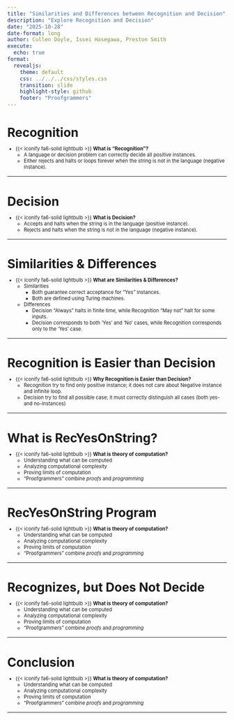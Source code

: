 ```yaml
---
title: "Similarities and Differences between Recognition and Decision"
description: "Explore Recognition and Decision"
date: "2025-10-28"
date-format: long
author: Cullen Doyle, Issei Hasegawa, Preston Smith
execute:
  echo: true
format:
  revealjs:
    theme: default
    css: ../../../css/styles.css
    transition: slide
    highlight-style: github
    footer: "Proofgrammers"
---
```


# Recognition

::: {.fragment style="margin-top: -0.5em; font-size: 0.8em;"} 
- {{< iconify fa6-solid lightbulb >}} **What is "Recognition"?**
    - A language or decision problem can correctly decide all positive instances.
    - Either rejects and halts or loops forever when the string is not in
      the language (negative instance).
:::

---

# Decision

::: {.fragment style="margin-top: -0.5em; font-size: 0.8em;"} 
- {{< iconify fa6-solid lightbulb >}} **What is Decision?**
    - Accepts and halts when the string is in the
      language (positive instance).
    - Rejects and halts when the string is not in the
      language (negative instance).
:::

---

# Similarities & Differences

::: {.fragment style="margin-top: -0.5em; font-size: 0.8em;"} 
- {{< iconify fa6-solid lightbulb >}} **What are Similarities & Differences?**
    - Similarities
      - Both guarantee correct acceptance for “Yes” instances.
      - Both are defined using Turing machines.

    - Differences
      - Decision "Always" halts in finite time, while Recognition
        "May not" halt for some inputs.
      - Decision corresponds to both ‘Yes’ and ‘No’ cases, while Recognition
        corresponds only to the ‘Yes’ case.
:::

---

# Recognition is Easier than Decision

::: {.fragment style="margin-top: -0.5em; font-size: 0.8em;"} 
- {{< iconify fa6-solid lightbulb >}} **Why Recognition is Easier than Decision?**
    - Recognition try to find only positive instance; it does not care about 
      Negative instance and infinite loop. 
    - Decision try to find all possible case; it must correctly distinguish
      all cases (both yes- and no-instances)
:::

---

# What is RecYesOnString?

::: {.fragment style="margin-top: -0.5em; font-size: 0.8em;"} 
- {{< iconify fa6-solid lightbulb >}} **What is theory of computation?**
    - Understanding what can be computed
    - Analyzing computational complexity
    - Proving limits of computation
    - "Proofgrammers" combine *proofs* and *programming*
:::

---

# RecYesOnString Program

::: {.fragment style="margin-top: -0.5em; font-size: 0.8em;"} 
- {{< iconify fa6-solid lightbulb >}} **What is theory of computation?**
    - Understanding what can be computed
    - Analyzing computational complexity
    - Proving limits of computation
    - "Proofgrammers" combine *proofs* and *programming*
:::

---

# Recognizes, but Does Not Decide

::: {.fragment style="margin-top: -0.5em; font-size: 0.8em;"} 
- {{< iconify fa6-solid lightbulb >}} **What is theory of computation?**
    - Understanding what can be computed
    - Analyzing computational complexity
    - Proving limits of computation
    - "Proofgrammers" combine *proofs* and *programming*
:::

---

# Conclusion

::: {.fragment style="margin-top: -0.5em; font-size: 0.8em;"} 
- {{< iconify fa6-solid lightbulb >}} **What is theory of computation?**
    - Understanding what can be computed
    - Analyzing computational complexity
    - Proving limits of computation
    - "Proofgrammers" combine *proofs* and *programming*
:::

---